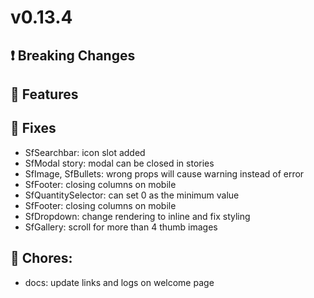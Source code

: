 
<Meta title="Releases/v0.13.x - Latest/v0.13.4 - Latest/Change log" />

# v0.13.4

## ❗ Breaking Changes


## 🚀 Features


## 🐛 Fixes

- SfSearchbar: icon slot added
- SfModal story: modal can be closed in stories
- SfImage, SfBullets: wrong props will cause warning instead of error
- SfFooter: closing columns on mobile 
- SfQuantitySelector: can set 0 as the minimum value
- SfFooter: closing columns on mobile
- SfDropdown: change rendering to inline and fix styling
- SfGallery: scroll for more than 4 thumb images

## 🧹 Chores:
- docs: update links and logs on welcome page
